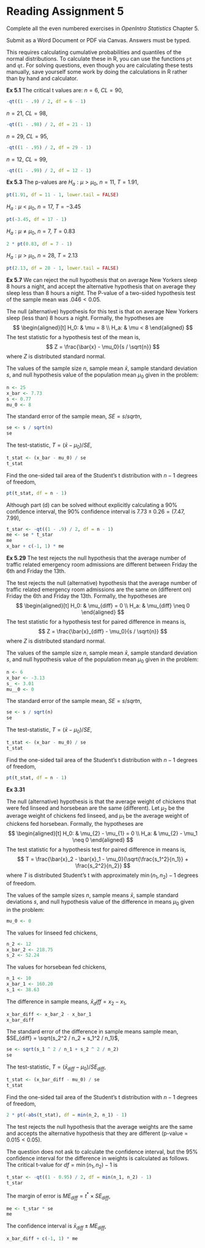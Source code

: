 # Reading Assignment 5

Complete all the even numbered exercises in *OpenIntro Statistics* Chapter 5.

Submit as a Word Document or PDF via Canvas. Answers must be typed.

This requires calculating cumulative probabilities and quantiles of the normal distributions. To calculate these in R, you can use the functions `pt` and `qt`.
For solving questions, even though you are calculating these tests manually,
save yourself some work by doing the calculations in R rather than by hand and calculator.

**Ex 5.1** The critical t values are:
$n = 6$, $CL = 90%$,
```r
-qt((1 - .9) / 2, df = 6 - 1)
```
$n= 21$, $CL = 98%$,
```r
-qt((1 - .98) / 2, df = 21 - 1)
```
$n= 29$, $CL = 95%$,
```r
-qt((1 - .95) / 2, df = 29 - 1)
```
$n= 12$, $CL = 99%$,
```r
-qt((1 - .99) / 2, df = 12 - 1)
```

**Ex 5.3** The p-values are
$H_a: \mu > \mu_0$, $n = 11$, $T = 1.91$,
```r
pt(1.91, df = 11 - 1, lower.tail = FALSE)
```
$H_a: \mu < \mu_0$, $n = 17$, $T = -3.45$
```r
pt(-3.45, df = 17 - 1)
```
$H_a: \mu \neq \mu_0$, $n = 7$, $T = 0.83$
```r
2 * pt(0.83, df = 7 - 1)
```
$H_a: \mu > \mu_0$, $n = 28$, $T = 2.13$
```r
pt(2.13, df = 28 - 1, lower.tail = FALSE)
```

**Ex 5.7**
We can reject the null hypothesis that on average New Yorkers sleep 8 hours a night, and accept the alternative hypothesis that on average they sleep less than 8 hours a night.
The P-value of a two-sided hypothesis test of the sample mean was $.046 < 0.05$.

The null (alternative) hypothesis for this test is that on average New Yorkers sleep (less than) 8 hours a night.
Formally, the hypotheses are
$$
\begin{aligned}[t]
H_0: & \mu = 8 \\
H_a: & \mu < 8
\end{aligned}
$$
The test statistic for a hypothesis test of the mean is,
$$
Z = \frac{\bar{x} - \mu_0}{s / \sqrt{n}}
$$
where $Z$ is distributed standard normal.

The values of the sample size $n$, sample mean $\bar{x}$, sample standard deviation $s$, and null hypothesis value of the population mean $\mu_0$ given in the problem:
```r
n <- 25
x_bar <- 7.73
s <- 0.77
mu_0 <- 8
```
The standard error of the sample mean, $SE = s / sqrt{n}$,
```r
se <- s / sqrt(n)
se
```
The test-statistic, $T = (\bar{x} - \mu_0) / SE$,
```r
t_stat <- (x_bar - mu_0) / se
t_stat
```
Find the one-sided tail area of the Student's t distribution with $n - 1$ degrees of freedom,
```r
pt(t_stat, df = n - 1)
```
Although part (d) can be solved without explicitly calculating a 90% confidence interval, the 90% confidence interval is $7.73 \pm 0.26 = (7.47, 7.99)$,
```r
t_star <- -qt((1 - .9) / 2, df = n - 1)
me <- se * t_star
me
x_bar + c(-1, 1) * me
```


**Ex 5.29**
The test rejects the null hypothesis that the average number of traffic related emergency room admissions are different between Friday the 6th and Friday the 13th.

The test rejects the null (alternative) hypothesis that the average number of traffic related emergency room admissions are the same on (different on) Friday the 6th and Friday the 13th.
Formally, the hypotheses are
$$
\begin{aligned}[t]
H_0: & \mu_{diff} = 0 \\
H_a: & \mu_{diff} \neq 0
\end{aligned}
$$
The test statistic for a hypothesis test for paired difference in means is,
$$
Z = \frac{\bar{x}_{diff} - \mu_0}{s / \sqrt{n}}
$$
where $Z$ is distributed standard normal.

The values of the sample size $n$, sample mean $\bar{x}$, sample standard deviation $s$, and null hypothesis value of the population mean $\mu_0$ given in the problem:
```r
n <- 6
x_bar <- -3.13
s_ <- 3.01
mu__0 <- 0
```
The standard error of the sample mean, $SE = s / sqrt{n}$,
```r
se <- s / sqrt(n)
se
```
The test-statistic, $T = (\bar{x} - \mu_0) / SE$,
```r
t_stat <- (x_bar - mu_0) / se
t_stat
```
Find the one-sided tail area of the Student's t distribution with $n - 1$ degrees of freedom,
```r
pt(t_stat, df = n - 1)
```

**Ex 3.31**

The null (alternative) hypothesis is that the average weight of chickens that were fed linseed and horsebean are the same (different).
Let $\mu_2$ be the average weight of chickens fed linseed, and $\mu_1$ be the average weight of chickens fed horsebean. Formally, the hypotheses are
$$
\begin{aligned}[t]
H_0: & \mu_{2} - \mu_{1} = 0 \\
H_a: & \mu_{2} - \mu_1 \neq 0
\end{aligned}
$$
The test statistic for a hypothesis test for paired difference in means is,
$$
T = \frac{\bar{x}_2 - \bar{x}_1 - \mu_0}{\sqrt{\frac{s_1^2}{n_1}} + \frac{s_2^2}{n_2}}
$$
where $T$ is distributed Student's t with approximately $\min(n_1, n_2) - 1$ degrees of freedom.

The values of the sample sizes $n$, sample means $\bar{x}$, sample standard deviations $s$, and null hypothesis value of the difference in means $\mu_0$ given in the problem:
```r
mu_0 <- 0
```
The values for linseed fed chickens,
```r
n_2 <- 12
x_bar_2 <- 218.75
s_2 <- 52.24
```
The values for horsebean fed chickens,
```r
n_1 <- 10
x_bar_1 <- 160.20
s_1 <- 38.63
```
The difference in sample means, $\bar{x}_diff = x_2 - x_1$,
```r
x_bar_diff <- x_bar_2 - x_bar_1
x_bar_diff
```
The standard error of the difference in sample means sample mean, $SE_{diff} = \sqrt{s_2^2 / n_2 + s_1^2 / n_1}$,
```r
se <- sqrt(s_1 ^ 2 / n_1 + s_2 ^ 2 / n_2)
se
```
The test-statistic, $T = (\bar{x}_{diff} - \mu_0) / SE_{diff}$,
```r
t_stat <- (x_bar_diff - mu_0) / se
t_stat
```
Find the one-sided tail area of the Student's t distribution with $n - 1$ degrees of freedom,
```r
2 * pt(-abs(t_stat), df = min(n_2, n_1) - 1)
```
The test rejects the null hypothesis that the average weights are the same and accepts the alternative hypothesis that they are different (p-value = $0.015 < 0.05$).

The question does not ask to calculate the confidence interval, but the 95% confidence interval for the difference in weights is calculated as follows.
The critical t-value for $df = \min(n_1, n_2) - 1$ is
```r
t_star <- -qt((1 - 0.95) / 2, df = min(n_1, n_2) - 1)
t_star
```
The margin of error is $ME_{diff} = t^* \times SE_{diff}$,
```r
me <- t_star * se
me
```
The confidence interval is $\bar{x}_{diff} \pm ME_{diff}$,
```r
x_bar_diff + c(-1, 1) * me
```
